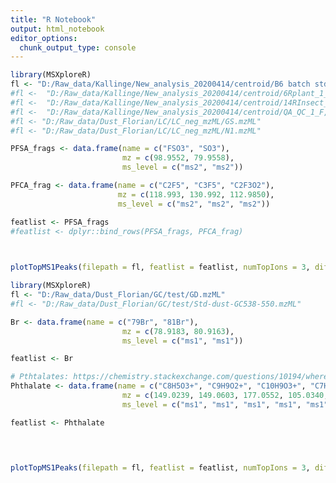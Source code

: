 ```yaml
---
title: "R Notebook"
output: html_notebook
editor_options: 
  chunk_output_type: console
---
```


```r
library(MSXploreR)
fl <- "D:/Raw_data/Kallinge/New_analysis_20200414/centroid/B6 batch std_1_F,2_1.mzML"
#fl <-  "D:/Raw_data/Kallinge/New_analysis_20200414/centroid/6Rplant_1_C,2_1.mzML"
#fl <-  "D:/Raw_data/Kallinge/New_analysis_20200414/centroid/14RInsect_1_D,7_1.mzML"
#fl <-  "D:/Raw_data/Kallinge/New_analysis_20200414/centroid/QA_QC_1_F,3_1.mzML"
#fl <- "D:/Raw_data/Dust_Florian/LC/LC_neg_mzML/GS.mzML"
#fl <- "D:/Raw_data/Dust_Florian/LC/LC_neg_mzML/N1.mzML"

PFSA_frags <- data.frame(name = c("FSO3", "SO3"), 
                         mz = c(98.9552, 79.9558), 
                         ms_level = c("ms2", "ms2"))

PFCA_frag <- data.frame(name = c("C2F5", "C3F5", "C2F3O2"),
                        mz = c(118.993, 130.992, 112.9850),
                        ms_level = c("ms2", "ms2", "ms2"))

featlist <- PFSA_frags
#featlist <- dplyr::bind_rows(PFSA_frags, PFCA_frag)
                                          


plotTopMS1Peaks(filepath = fl, featlist = featlist, numTopIons = 3, diff = 0.008, mserr = 0.001, rtrange = 0.3)

```




```r
library(MSXploreR)
fl <- "D:/Raw_data/Dust_Florian/GC/test/GD.mzML"
#fl <- "D:/Raw_data/Dust_Florian/GC/test/Std-dust-GC538-550.mzML"

Br <- data.frame(name = c("79Br", "81Br"), 
                         mz = c(78.9183, 80.9163), 
                         ms_level = c("ms1", "ms1"))

featlist <- Br

# Pthtalates: https://chemistry.stackexchange.com/questions/10194/where-does-the-characteristic-peak-for-phtalic-acid-diethyl-ester-at-m-z-149-ori
Phthalate <- data.frame(name = c("C8H5O3+", "C9H9O2+", "C10H9O3+", "C7H5O+", "C8H9O+",  "C6H6+"), 
                         mz = c(149.0239, 149.0603, 177.0552, 105.0340, 121.0653, 77.0391), 
                         ms_level = c("ms1", "ms1", "ms1", "ms1", "ms1", "ms1"))

featlist <- Phthalate

                                          


plotTopMS1Peaks(filepath = fl, featlist = featlist, numTopIons = 3, diff = 0.008, mserr = 0.001, rtrange = 1)

```



